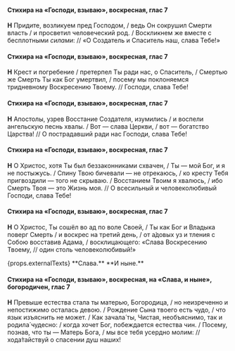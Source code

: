 #### Стихира на «Господи, взываю», воскресная, глас 7

**Н** Придите, возликуем пред Господом, / ведь Он сокрушил Смерти власть / и просветил человеческий род. / Воскликнем же вместе с бесплотными *силами*: // «О Создатель и Спаситель наш, слава Тебе!»

#### Стихира на «Господи, взываю», воскресная, глас 7

**Н** Крест и погребение / претерпел Ты ради нас, о Спаситель, / Cмертью же Смерть Ты как Бог умертвил, / посему мы поклоняемся тридневному Воскресению Твоему. // Господи, слава Тебе!

#### Стихира на «Господи, взываю», воскресная, глас 7

**Н** Апостолы, узрев Восстание Создателя, изумились / и воспели ангельскую песнь хвалы. / Вот — слава Церкви, / вот — богатство Царства! // О пострадавший ради нас Господи, слава Тебе!

#### Стихира на «Господи, взываю», воскресная, глас 7

**Н** О Христос, хотя Ты был беззаконниками схвачен, / Ты — мой Бог, и я не постыжусь. / Спину Твою бичевали — не отрекаюсь, / ко кресту Тебя пригвоздили — того не скрываю. / Восстанием Твоим я хвалюсь, / ибо Смерть Твоя — это Жизнь моя. // О всесильный и человеколюбивый Господи, слава Тебе!

#### Стихира на «Господи, взываю», воскресная, глас 7

**Н** О Христос, Ты сошёл во ад по воле Своей, / Ты как Бог и Владыка поверг Смерть / и воскрес на третий день, / от а́довых уз и тления с Собою восставив Адама, / восклицающего: «Слава Воскресению Твоему, // один столь человеколюбивый!»

<If condition={props.externalTexts}>
    <Then>
        {props.externalTexts}
    </Then>
    <Else>
        **Слава.**
    </Else>
</If>

<If condition={!props.hasExclusiveEnding}>
**И ныне.**

#### Стихира на «Господи, взываю», воскресная, на «Слава, и ныне», богородичен, глас 7

**Н** Превыше естества стала ты матерью, Богородица, / но неизреченно и непостижимо осталась девою. / Рождение Сына твоего есть чудо, / что язык изъяснить не может. / Как зачала́ ты, Чистая, необъяснимо, так и родила́ чудесно: / когда хочет Бог, побеждается естества чин. / Посему, познав, что ты — Матерь Бога, / мы все тебя усердно молим: // хода́тайствуй о спасении душ наших!
</If>